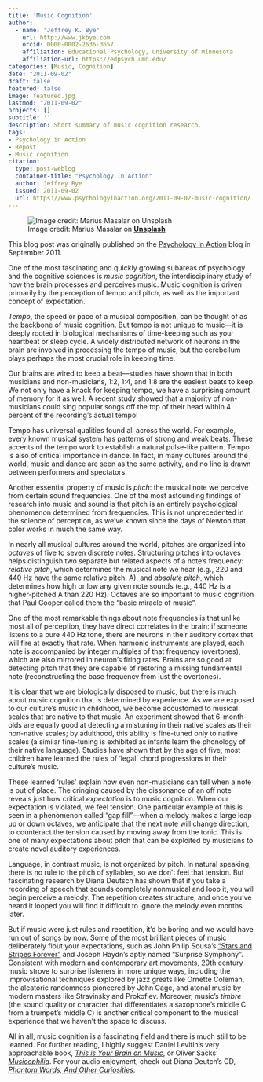 ```yaml
---
title: 'Music Cognition'
author:
  - name: "Jeffrey K. Bye"
    url: http://www.jkbye.com
    orcid: 0000-0002-2636-3657
    affiliation: Educational Psychology, University of Minnesota
    affiliation-url: https://edpsych.umn.edu/
categories: [Music, Cognition]
date: "2011-09-02"
draft: false
featured: false
image: featured.jpg
lastmod: "2011-09-02"
projects: []
subtitle: ''
description: Short summary of music cognition research.
tags:
- Psychology in Action
- Repost
- Music cognition
citation: 
  type: post-weblog
  container-title: "Psychology In Action"
  author: Jeffrey Bye
  issued: 2011-09-02
  url: https://www.psychologyinaction.org/2011-09-02-music-cognition/
---
```


![Image credit: Marius Masalar on [**Unsplash**](https://unsplash.com/photos/rPOmLGwai2w)](featured.jpg){fig-alt="Photograph of music notation."}

::: callout-note
This blog post was originally published on the [Psychology in Action](https://www.psychologyinaction.org/2011-09-02-music-cognition/) blog in September 2011.
:::

One of the most fascinating and quickly growing subareas of psychology and the cognitive sciences is *music cognition*, the interdisciplinary study of how the brain processes and perceives music. Music cognition is driven primarily by the perception of tempo and pitch, as well as the important concept of expectation.

*Tempo*, the speed or pace of a musical composition, can be thought of as the backbone of music cognition. But tempo is not unique to music––it is deeply rooted in biological mechanisms of time-keeping such as your heartbeat or sleep cycle. A widely distributed network of neurons in the brain are involved in processing the tempo of music, but the cerebellum plays perhaps the most crucial role in keeping time.

Our brains are wired to keep a beat––studies have shown that in both musicians and non-musicians, 1:2, 1:4, and 1:8 are the easiest beats to keep. We not only have a knack for keeping tempo, we have a surprising amount of memory for it as well. A recent study showed that a majority of non-musicians could sing popular songs off the top of their head within 4 percent of the recording’s actual tempo!

Tempo has universal qualities found all across the world. For example, every known musical system has patterns of strong and weak beats. These accents of the tempo work to establish a natural pulse-like pattern. Tempo is also of critical importance in dance. In fact, in many cultures around the world, music and dance are seen as the same activity, and no line is drawn between performers and spectators.

Another essential property of music is *pitch*: the musical note we perceive from certain sound frequencies. One of the most astounding findings of research into music and sound is that pitch is an entirely psychological phenomenon determined from frequencies. This is not unprecedented in the science of perception, as we’ve known since the days of Newton that color works in much the same way.

In nearly all musical cultures around the world, pitches are organized into *octaves* of five to seven discrete notes. Structuring pitches into octaves helps distinguish two separate but related aspects of a note’s frequency: *relative pitch*, which determines the musical note we hear (e.g., 220 and 440 Hz have the same relative pitch: A), and *absolute pitch*, which determines how high or low any given note sounds (e.g., 440 Hz is a higher-pitched A than 220 Hz). Octaves are so important to music cognition that Paul Cooper called them the “basic miracle of music”.

One of the most remarkable things about note frequencies is that unlike most all of perception, they have direct correlates in the brain: if someone listens to a pure 440 Hz tone, there are neurons in their auditory cortex that will fire at exactly that rate. When harmonic instruments are played, each note is accompanied by integer multiples of that frequency (overtones), which are also mirrored in neuron’s firing rates. Brains are so good at detecting pitch that they are capable of restoring a missing fundamental note (reconstructing the base frequency from just the overtones).

It is clear that we are biologically disposed to music, but there is much about music cognition that is determined by experience. As we are exposed to our culture’s music in childhood, we become accustomed to musical scales that are native to that music. An experiment showed that 6-month-olds are equally good at detecting a mistuning in their native scales as their non-native scales; by adulthood, this ability is fine-tuned only to native scales (a similar fine-tuning is exhibited as infants learn the phonology of their native language). Studies have shown that by the age of five, most children have learned the rules of ‘legal’ chord progressions in their culture’s music.

These learned ‘rules’ explain how even non-musicians can tell when a note is out of place. The cringing caused by the dissonance of an off note reveals just how critical *expectation* is to music cognition. When our expectation is violated, we feel tension. One particular example of this is seen in a phenomenon called “gap fill”––when a melody makes a large leap up or down octaves, we anticipate that the next note will change direction, to counteract the tension caused by moving away from the tonic. This is one of many expectations about pitch that can be exploited by musicians to create novel auditory experiences.

Language, in contrast music, is not organized by pitch. In natural speaking, there is no rule to the pitch of syllables, so we don’t feel that tension. But fascinating research by Diana Deutsch has shown that if you take a recording of speech that sounds completely nonmusical and loop it, you will begin perceive a melody. The repetition creates structure, and once you’ve heard it looped you will find it difficult to ignore the melody even months later.

But if music were just rules and repetition, it’d be boring and we would have run out of songs by now. Some of the most brilliant pieces of music deliberately flout your expectations, such as John Philip Sousa’s [“Stars and Stripes Forever”](http://en.wikipedia.org/wiki/File:USMC_stars_stripes_forever.ogg) and Joseph Haydn’s aptly named “Surprise Symphony”. Consistent with modern and contemporary art movements, 20th century music strove to surprise listeners in more unique ways, including the improvisational techniques explored by jazz greats like Ornette Coleman, the aleatoric randomness pioneered by John Cage, and atonal music by modern masters like Stravinsky and Prokofiev. Moreover, music’s *timbre* (the sound quality or character that differentiates a saxophone’s middle C from a trumpet’s middle C) is another critical component to the musical experience that we haven’t the space to discuss.

All in all, music cognition is a fascinating field and there is much still to be learned. For further reading, I highly suggest Daniel Levitin’s very approachable book, [*This is Your Brain on Music*](http://www.amazon.com/This-Your-Brain-Music-Obsession/dp/0452288525/), or Oliver Sacks’ [*Musicophilia*](http://www.amazon.com/Musicophilia-Tales-Music-Revised-Expanded/dp/1400033535/). For your audio enjoyment, check out Diana Deutch’s CD, [*Phantom Words, And Other Curiosities*](http://www.amazon.com/Phantom-Words-Other-Curiosities-Deutsch/dp/B000JJUI3Q/).
